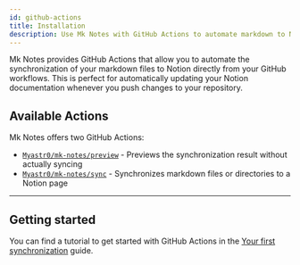 ```yaml
---
id: github-actions
title: Installation
description: Use Mk Notes with GitHub Actions to automate markdown to Notion synchronization
---
```


Mk Notes provides GitHub Actions that allow you to automate the synchronization of your markdown files to Notion directly from your GitHub workflows. This is perfect for automatically updating your Notion documentation whenever you push changes to your repository.

## Available Actions

Mk Notes offers two GitHub Actions:

- [`Myastr0/mk-notes/preview`](./available-actions/1-preview-action.mdx) - Previews the synchronization result without actually syncing
- [`Myastr0/mk-notes/sync`](./available-actions/2-sync-action.mdx) - Synchronizes markdown files or directories to a Notion page

---

## Getting started

You can find a tutorial to get started with GitHub Actions in the [Your first synchronization](/docs/github-actions/first-synchronization/) guide.
